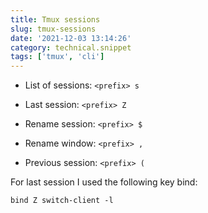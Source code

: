 ```yaml
---
title: Tmux sessions
slug: tmux-sessions
date: '2021-12-03 13:14:26'
category: technical.snippet
tags: ['tmux', 'cli']
---
```


- List of sessions: `<prefix> s`
- Last session: `<prefix> Z`
- Rename session: `<prefix> $`
- Rename window: `<prefix> ,`

- Previous session: `<prefix> (`

For last session I used the following key bind:

```
bind Z switch-client -l
```
